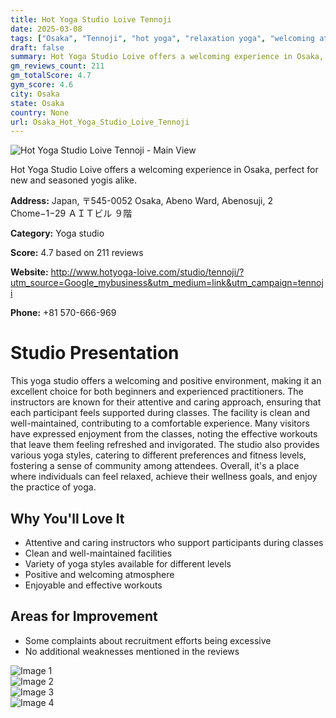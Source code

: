 ```yaml
---
title: Hot Yoga Studio Loive Tennoji
date: 2025-03-08
tags: ["Osaka", "Tennoji", "hot yoga", "relaxation yoga", "welcoming atmosphere", "clean facilities", "Osaka"]  
draft: false
summary: Hot Yoga Studio Loive offers a welcoming experience in Osaka, perfect for new and seasoned yogis alike.
gm_reviews_count: 211
gm_totalScore: 4.7
gym_score: 4.6
city: Osaka
state: Osaka
country: None
url: Osaka_Hot_Yoga_Studio_Loive_Tennoji
---
```


<div className="aspect-[16/9] relative my-8">
  <img 
    src="https://lh5.googleusercontent.com/p/AF1QipOt5CiX6hYoiumNeLEPbF7aAhUCliEUTGdXUsOg=w1920-h1080-k-no"
    alt="Hot Yoga Studio Loive Tennoji - Main View"
    className="object-cover absolute inset-0 w-full h-full rounded-lg"
  />
</div>

Hot Yoga Studio Loive offers a welcoming experience in Osaka, perfect for new and seasoned yogis alike.

**Address:** Japan, 〒545-0052 Osaka, Abeno Ward, Abenosuji, 2 Chome−1−29 ＡＩＴビル ９階

**Category:** Yoga studio

**Score:** 4.7 based on 211 reviews

**Website:** http://www.hotyoga-loive.com/studio/tennoji/?utm_source=Google_mybusiness&utm_medium=link&utm_campaign=tennoji

**Phone:** +81 570-666-969

# Studio Presentation

This yoga studio offers a welcoming and positive environment, making it an excellent choice for both beginners and experienced practitioners. The instructors are known for their attentive and caring approach, ensuring that each participant feels supported during classes. The facility is clean and well-maintained, contributing to a comfortable experience. Many visitors have expressed enjoyment from the classes, noting the effective workouts that leave them feeling refreshed and invigorated. The studio also provides various yoga styles, catering to different preferences and fitness levels, fostering a sense of community among attendees. Overall, it's a place where individuals can feel relaxed, achieve their wellness goals, and enjoy the practice of yoga.



## Why You'll Love It

- Attentive and caring instructors who support participants during classes
- Clean and well-maintained facilities
- Variety of yoga styles available for different levels
- Positive and welcoming atmosphere
- Enjoyable and effective workouts

## Areas for Improvement

- Some complaints about recruitment efforts being excessive
- No additional weaknesses mentioned in the reviews

<div className="grid grid-cols-1 xl:grid-cols-2 gap-4 my-8">
<div className="aspect-[4/3] relative"><img src="https://lh3.googleusercontent.com/p/AF1QipO50ZRrCxSEDEfep0wPk2X6aeb0hj_wvzxB3KFa=w1920-h1080-k-no" alt="Image 1" className="object-cover absolute inset-0 w-full h-full rounded-lg" /></div>
<div className="aspect-[4/3] relative"><img src="https://lh5.googleusercontent.com/p/AF1QipNdzv4YIIYN2D6DRgWW__ml2nUMQLlVfmenqoGW=w1920-h1080-k-no" alt="Image 2" className="object-cover absolute inset-0 w-full h-full rounded-lg" /></div>
<div className="aspect-[4/3] relative"><img src="https://lh5.googleusercontent.com/p/AF1QipNmwFOgfFq6dMiRzPlZ4dex6EF6pyd6caDqUoaj=w1920-h1080-k-no" alt="Image 3" className="object-cover absolute inset-0 w-full h-full rounded-lg" /></div>
<div className="aspect-[4/3] relative"><img src="https://lh5.googleusercontent.com/p/AF1QipPuJ20LGUJHsjMUneIja8vWNeLxdOKTxgND6mxX=w1920-h1080-k-no" alt="Image 4" className="object-cover absolute inset-0 w-full h-full rounded-lg" /></div>
</div>